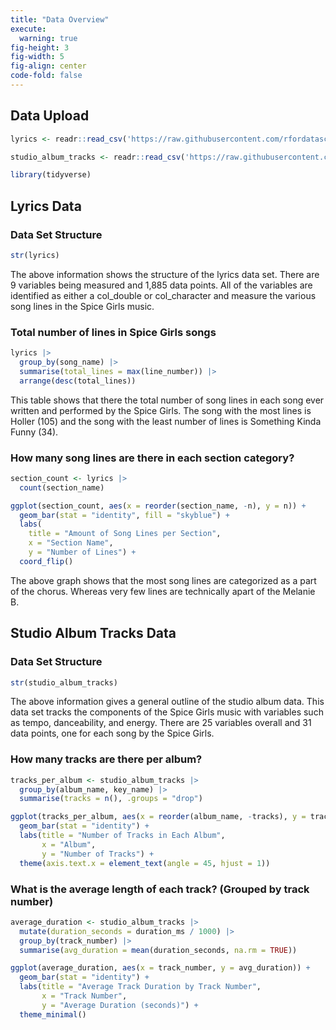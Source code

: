 ```yaml
---
title: "Data Overview"
execute: 
  warning: true
fig-height: 3
fig-width: 5
fig-align: center
code-fold: false
---
```


## Data Upload

```r
lyrics <- readr::read_csv('https://raw.githubusercontent.com/rfordatascience/tidytuesday/master/data/2021/2021-12-14/lyrics.csv')

studio_album_tracks <- readr::read_csv('https://raw.githubusercontent.com/rfordatascience/tidytuesday/master/data/2021/2021-12-14/studio_album_tracks.csv')

library(tidyverse)
```

## Lyrics Data

### Data Set Structure
```r
str(lyrics)
```
The above information shows the structure of the lyrics data set. There are 9 variables being measured and 1,885 data points. All of the variables are identified as either a col_double or col_character and measure the various song lines in the Spice Girls music. 


### Total number of lines in Spice Girls songs
```r
lyrics |>
  group_by(song_name) |>
  summarise(total_lines = max(line_number)) |>
  arrange(desc(total_lines))
```

This table shows that there the total number of song lines in each song ever written and performed by the Spice Girls. The song with the most lines is Holler (105) and the song with the least number of lines is Something Kinda Funny (34).

### How many song lines are there in each section category? 
```r
section_count <- lyrics |>
  count(section_name)

ggplot(section_count, aes(x = reorder(section_name, -n), y = n)) +
  geom_bar(stat = "identity", fill = "skyblue") +
  labs(
    title = "Amount of Song Lines per Section",
    x = "Section Name",
    y = "Number of Lines") +
  coord_flip()
```
The above graph shows that the most song lines are categorized as a part of the chorus. Whereas very few lines are technically apart of the Melanie B. 


## Studio Album Tracks Data

### Data Set Structure

```r
str(studio_album_tracks)
```
The above information gives a general outline of the studio album data. This data set tracks the components of the Spice Girls music with variables such as tempo, danceability, and energy. There are 25 variables overall and 31 data points, one for each song by the Spice Girls. 

### How many tracks are there per album?

```r
tracks_per_album <- studio_album_tracks |>
  group_by(album_name, key_name) |>
  summarise(tracks = n(), .groups = "drop")

ggplot(tracks_per_album, aes(x = reorder(album_name, -tracks), y = tracks, fill = key_name)) +
  geom_bar(stat = "identity") +
  labs(title = "Number of Tracks in Each Album",
       x = "Album",
       y = "Number of Tracks") +
  theme(axis.text.x = element_text(angle = 45, hjust = 1))
```


### What is the average length of each track? (Grouped by track number)

```r
average_duration <- studio_album_tracks |>
  mutate(duration_seconds = duration_ms / 1000) |>
  group_by(track_number) |>
  summarise(avg_duration = mean(duration_seconds, na.rm = TRUE))

ggplot(average_duration, aes(x = track_number, y = avg_duration)) +
  geom_bar(stat = "identity") +
  labs(title = "Average Track Duration by Track Number",
       x = "Track Number",
       y = "Average Duration (seconds)") +
  theme_minimal()
```



